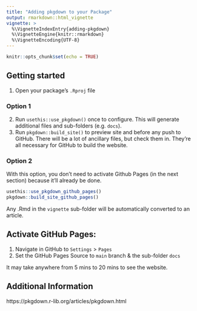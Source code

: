```yaml
---
title: "Adding pkgdown to your Package"
output: rmarkdown::html_vignette
vignette: >
  %\VignetteIndexEntry{adding-pkgdown}
  %\VignetteEngine{knitr::rmarkdown}
  %\VignetteEncoding{UTF-8}
---
```


```r
knitr::opts_chunk$set(echo = TRUE)
```

## Getting started

1. Open your package's `.Rproj` file

### Option 1

2. Run `usethis::use_pkgdown()` once to configure. This will generate additional files and sub-folders (e.g. `docs`).
3. Run `pkgdown::build_site()` to preview site and before any push to GitHub. There will be a lot of ancillary files, but check them in. They're all necessary for GitHub to build the website.

### Option 2

With this option, you don't need to activate Github Pages (in the next section) because it'll already be done.

```r
usethis::use_pkgdown_github_pages()
pkgdown::build_site_github_pages()
```

Any .Rmd in the `vignette` sub-folder will be automatically converted to an article.

## Activate GitHub Pages:

1. Navigate in GitHub to `Settings` > `Pages`
2. Set the GitHub Pages Source to `main` branch & the sub-folder `docs`

It may take anywhere from 5 mins to 20 mins to see the website.

## Additional Information

https://pkgdown.r-lib.org/articles/pkgdown.html

